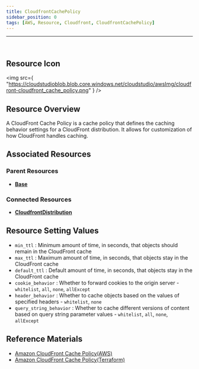 ```yaml
---
title: CloudfrontCachePolicy
sidebar_position: 0
tags: [AWS, Resource, Cloudfront, CloudfrontCachePolicy]
---
```


<hr />
<br />

## Resource Icon

<img
    src={
        "https://cloudstudioblob.blob.core.windows.net/cloudstudio/awsImg/cloudfront-cloudfront_cache_policy.png"
    }
/>

## Resource Overview

A CloudFront Cache Policy is a cache policy that defines the caching behavior settings for a CloudFront distribution. 
It allows for customization of how CloudFront handles caching.

## Associated Resources

### Parent Resources

-   [**Base**](https://docs.cstudio.app/docs/resource/aws/Base)

### Connected Resources

-   [**CloudfrontDistribution**](https://docs.cstudio.app/en/docs/resource/aws/Cloudfront/CloudfrontDistribution)

## Resource Setting Values

-   `min_ttl` : Minimum amount of time, in seconds, that objects should remain in the CloudFront cache
-   `max_ttl` : Maximum amount of time, in seconds, that objects stay in the CloudFront cache
-   `default_ttl` : Default amount of time, in seconds, that objects stay in the CloudFront cache
-   `cookie_behavior` : Whether to forward cookies to the origin server - `whitelist`, `all`, `none`, `allExcept`
-   `header_behavior` : Whether to cache objects based on the values of specified headers - `whitelist`, `none`
-   `query_string_behavior` : Whether to cache different versions of content based on query string parameter values - `whitelist`, `all`, `none`, `allExcept`

## Reference Materials

-   [Amazon CloudFront Cache Policy(AWS)](https://docs.aws.amazon.com/ko_kr/AmazonCloudFront/latest/DeveloperGuide/Introduction.html)
-   [Amazon CloudFront Cache Policy(Terraform)](https://registry.terraform.io/providers/hashicorp/aws/latest/docs/resources/cloudfront_cache_policy)
